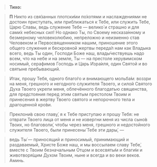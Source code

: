>**Тихо:**

>**П** Никто из свя́занных плотски́ми по́хотями и наслаждениями не достоин приступать, или приближаться к Тебе, или служить Тебе, Царю Славы, ведь служение Тебе — велико́ и страшно и для сами́х небесных сил! Но однако Ты, по Своему несказа́нному и безмерному человеколюбию, непреложно и неизменно став Человеком и Первосвященником нашим, приношение этого общего служения и бескровной жертвы переда́л нам как Владыка всего, ведь Ты один, Господи Боже наш, влады́чествуешь надо всем, что на небе и на земле, Ты — на престоле херувимском носимый, серафимов Господь и Царь Изра́иля, один Святой и во святыне пребывающий.

>Итак, прошу Тебя, одного благо́го и внимающего мольба́м: воззри на меня, грешного и негодного служителя Твоего, и силой Святого Духа Твоего укрепи меня, облечённого благодатью священства, для предстояния перед этим святым престолом Твоим и принесения в жертву Твоего святого и непорочного тела и драгоценной кро́ви.

>Преклони́в свою главу́, я к Тебе приступаю и прошу Тебя: не отврати Твоего лица от меня и не извергни меня из числа сыно́в Твоих, но благоволи́, чтобы через меня, грешного и недостойного служителя Твоего, были принесены́ Тебе эти дары́, —

>ведь Ты́ — приносящий и приносимый, принимающий и раздаваемый, Христе Боже наш, и мы воссылаем славу Тебе́, вместе с Твоим безначальным Отцом и всесвяты́м и благи́м и животворя́щим Духом Твоим, ныне и всегда и во веки веков. Аминь.

